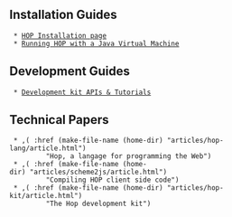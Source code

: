 == Installation Guides ==

  * [[/hop/home/install|HOP Installation page]]
  * [[/hop/home/install-jvm|Running HOP with a Java Virtual Machine]]

== Development Guides ==

  * [[/hop/doc|Development kit APIs & Tutorials]]

== Technical Papers ==

  * ,(<A> :href (make-file-name (home-dir) "articles/hop-lang/article.html")
          "Hop, a langage for programming the Web")
  * ,(<A> :href (make-file-name (home-dir) "articles/scheme2js/article.html")
          "Compiling HOP client side code")
  * ,(<A> :href (make-file-name (home-dir) "articles/hop-kit/article.html")
          "The Hop development kit")

